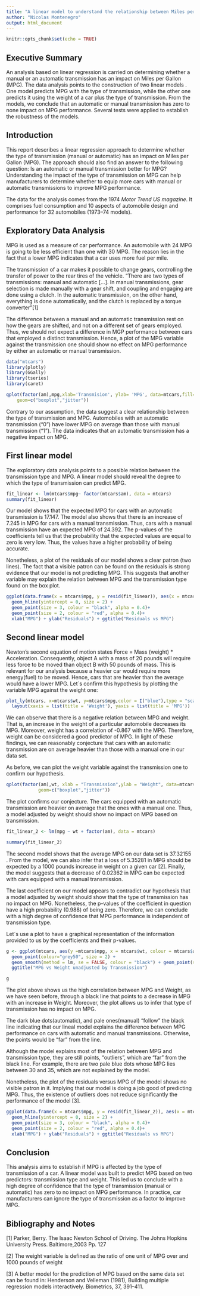 ```yaml
---
title: "A linear model to understand the relationship between Miles per Gallon and the type of transmission"
author: "Nicolas Montenegro"
output: html_document
---
```


```r
knitr::opts_chunk$set(echo = TRUE)
```
## Executive Summary


An analysis based on linear regression is carried on determining whether a manual or an automatic transmission has an impact on Miles per Gallon (MPG). The data analysis points to the construction of two linear models . One model predicts MPG with the type of transmission, while the other one predicts it using the weight of a car plus the type of transmission. From the models, we conclude that an automatic or manual transmission has zero to none impact on MPG performance. Several tests were applied to establish the robustness of the models.  

## Introduction  


This report describes a linear regression approach to determine whether the type of transmission (manual or automatic) has an impact on Miles per Gallon (MPG). The approach should also find an answer to the following question: Is an automatic or manual transmission better for MPG? Understanding the impact of the type of transmission on MPG can help manufacturers to determine whether to equip more cars with manual or automatic transmissions to improve MPG performance. 

The data for the analysis comes from the 1974 _Motor Trend US magazine_.  It comprises fuel consumption and 10 aspects of automobile design and performance for 32 automobiles (1973–74 models).

## Exploratory Data Analysis 

MPG is used as a measure of car performance. An automobile with 24 MPG is going to be less efficient than one with 30 MPG. The reason lies in the fact that a lower MPG indicates that a car uses more fuel per mile. 

The transmission of a car makes it possible to change gears, controlling the transfer of power to the rear tires of the vehicle.  “There are two types of transmissions: manual and automatic […]. In manual transmissions, gear selection is made manually with a gear shift, and coupling and engaging are done using a clutch. In the automatic transmission, on the other hand, everything is done automatically, and the clutch is replaced by a torque converter”[1] 


The difference between a manual and an automatic transmission rest on how the gears are shifted, and not on a different set of gears employed. Thus, we should not expect a difference in MGP performance between cars that employed a distinct transmission. Hence, a plot of the MPG variable against the transmission one should show no effect on MPG performance by either an automatic or manual transmission.


```r
data("mtcars")
library(plotly)
library(GGally)
library(tseries)
library(caret)

qplot(factor(am),mpg,xlab='Transmision', ylab= 'MPG', data=mtcars,fill= factor(am),
    geom=c("boxplot","jitter"))

```


Contrary to our assumption, the data suggest a clear relationship between the type of transmission and MPG. Automobiles with an automatic transmission (“0”) have lower MPG on average than those with manual transmission (“1”). The data indicates that an automatic transmission has a negative impact on MPG. 


## First linear model

The exploratory data analysis points to a possible relation between the transmission type and MPG. A linear model should reveal the degree to which the type of transmission can predict MPG.



```r
fit_linear <- lm(mtcars$mpg~ factor(mtcars$am), data = mtcars)
summary(fit_linear)

```

Our model shows that the expected MPG for cars with an automatic transmission is 17.147. The model also shows that there is an increase of 7.245 in MPG for cars with a manual transmission. Thus, cars with a manual transmission have an expected MPG of 24.392. The p-values of the coefficients tell us that the probability that the expected values are equal to zero is very low. Thus, the values have a higher probability of being accurate.

Nonetheless, a plot of the residuals of our model shows a clear patron (two lines). The fact that a visible patron can be found on the residuals is strong evidence that our model is not predicting MPG. This suggests that another variable may explain the relation between MPG and the transmission type found on the box plot.


```r

ggplot(data.frame(x = mtcars$mpg, y = resid(fit_linear)), aes(x = mtcars$mpg, y = resid(fit_linear)))+
  geom_hline(yintercept = 0, size = 2) +
  geom_point(size = 3, colour = "black", alpha = 0.4)+
  geom_point(size = 2, colour = "red", alpha = 0.4)+
  xlab("MPG") + ylab("Residuals") + ggtitle("Residuals vs MPG")

```


## Second linear model

Newton’s second equation of motion states Force = Mass (weight) * Acceleration. Consequently, object A with a mass of 20 pounds will require less force to be moved than object B with 50 pounds of mass. This is relevant for our analysis because a heavier car would require more energy(fuel) to be moved. Hence, cars that are heavier than the average would have a lower MPG. Let´s confirm this hypothesis by plotting the variable MPG against the weight one:

```r
plot_ly(mtcars, x=mtcars$wt, y=mtcars$mpg,color = I("blue"),type = "scatter" )%>%
  layout(xaxis = list(title = 'Weight'), yaxis = list(title = 'MPG'))


```


We can observe that there is a negative relation between MPG and weight. That is, an increase in the weight of a particular automobile decreases its MPG. Moreover, weight has a correlation of -0.867 with the MPG. Therefore, weight can be considered a good predictor of MPG. In light of these findings, we can reasonably conjecture that cars with an automatic transmission are on average heavier than those with a manual one in our data set.

As before, we can plot the weight variable against the transmission one to confirm our hypothesis.

```r
qplot(factor(am),wt, xlab = "Transmission",ylab = "Weight", data=mtcars,fill=factor(am),
            geom=c("boxplot","jitter"))


```

The plot confirms our conjecture. The cars equipped with an automatic transmission are heavier on average that the ones with a manual one. Thus, a model adjusted by weight should show no impact on MPG based on transmission.
```r
fit_linear_2 <- lm(mpg ~ wt + factor(am), data = mtcars)

summary(fit_linear_2)

```

The second model shows that the average MPG on our data set is 37.32155 . From the model, we can also infer that a loss of 5.35281 in MPG should be expected by a 1000 pounds increase in weight on a given car [2]. Finally, the model suggests that a decrease of 0.02362 in MPG can be expected with cars equipped with a manual transmission.

The last coefficient on our model appears to contradict our hypothesis that a model adjusted by weight should show that the type of transmission has no impact on MPG. Nonetheless, the p-values of the coefficient in question have a high probability (0.988) of being zero. Therefore, we can conclude with a high degree of confidence that MPG performance is independent of transmission type.

Let´s use a plot to have a graphical representation of the information provided to us by the coefficients and their p-values.

```r
g <- ggplot(mtcars, aes(y =mtcars$mpg, x = mtcars$wt, colour = mtcars$am)) +
  geom_point(colour="grey50", size = 2) +
  geom_smooth(method = lm, se = FALSE, colour = "black") + geom_point(size = 1.5) +
  ggtitle("MPG vs Weight unadjusted by Transmission")

g

```

The plot above shows us the high correlation between MPG and Weight, as we have seen before, through a black line that points to a decrease in MPG with an increase in Weight. Moreover, the plot allows us to infer that type of transmission has no impact on MPG. 

The dark blue dots(automatic), and pale ones(manual) “follow” the black line indicating that our lineal model explains the difference between MPG performance on cars with automatic and manual transmissions. Otherwise, the points would be “far” from the line.

Although the model explains most of the relation between MPG and transmission type, they are still points, “outliers”, which are “far” from the black line. For example, there are two pale blue dots whose MPG lies between 30 and 35, which are not explained by the model.  

Nonetheless, the plot of the residuals versus MPG of the model shows no visible patron in it. Implying that our model is doing a job good of predicting MPG. Thus, the existence of outliers does not reduce significantly the performance of the model [3].    



```r
  
ggplot(data.frame(x = mtcars$mpg, y = resid(fit_linear_2)), aes(x = mtcars$mpg, y = resid(fit_linear_2)))+
  geom_hline(yintercept = 0, size = 2) +
  geom_point(size = 3, colour = "black", alpha = 0.4)+
  geom_point(size = 2, colour = "red", alpha = 0.4)+
  xlab("MPG") + ylab("Residuals") + ggtitle("Residuals vs MPG")

```


## Conclusion

This analysis aims to establish if MPG is affected by the type of transmission of a car. A linear model was built to predict MPG based on two predictors: transmission type and weight. This led us to conclude with a high degree of confidence that the type of transmission (manual or automatic) has zero to no impact on MPG performance. In practice, car manufacturers can ignore the type of transmission as a factor to improve MPG. 


## Bibliography and Notes

[1] Parker, Berry. The Isaac Newton School of Driving. The Johns Hopkins University Press. Baltimore,2003 Pp. 127

[2] The weight variable is defined as the ratio of one unit of MPG over and 1000 pounds of weight 

[3] A better model for the prediction of MPG based on the same data set can be found in: Henderson and Velleman (1981), Building multiple regression models interactively. Biometrics, 37, 391–411. 





